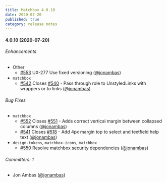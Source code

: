 ```yaml
---
title: Matchbox 4.0.10
date: 2020-07-20
published: true
category: release notes
---
```


#### 4.0.10 (2020-07-20)

###### Enhancements

- Other
  - [#553](https://github.com/SparkPost/matchbox/pull/553) UX-277 Use fixed versioning
    ([@jonambas](https://github.com/jonambas))
- `matchbox`
  - [#542](https://github.com/SparkPost/matchbox/pull/542) Closes
    [#540](https://github.com/SparkPost/matchbox/issues/540) - Pass through role to UnstyledLinks
    with wrappers or to links ([@jonambas](https://github.com/jonambas))

###### Bug Fixes

- `matchbox`
  - [#552](https://github.com/SparkPost/matchbox/pull/552) Closes
    [#551](https://github.com/SparkPost/matchbox/issues/551) - Adds correct vertical margin between
    collapsed columns ([@jonambas](https://github.com/jonambas))
  - [#541](https://github.com/SparkPost/matchbox/pull/541) Closes
    [#518](https://github.com/SparkPost/matchbox/issues/518) - Add 4px margin top to select and
    textfield help text ([@jonambas](https://github.com/jonambas))
- `design-tokens`, `matchbox-icons`, `matchbox`
  - [#550](https://github.com/SparkPost/matchbox/pull/550) Resolve matchbox security dependencies
    ([@jonambas](https://github.com/jonambas))

###### Committers: 1

- Jon Ambas ([@jonambas](https://github.com/jonambas))
